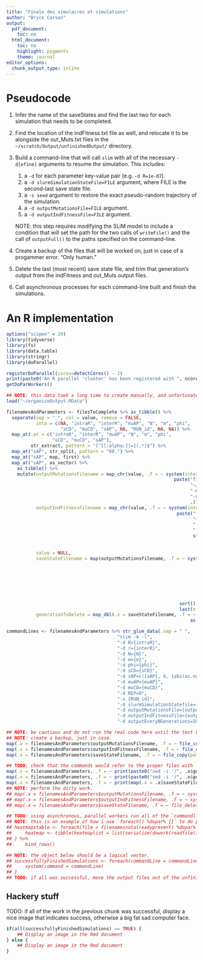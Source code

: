 ```yaml
---
title: "Finale des simulacres et simulations"
author: "Bryce Carson"
output:
  pdf_document:
    toc: no
  html_document:
    toc: no
    highlight: pygments
    theme: journal
editor_options:
  chunk_output_type: inline
---
```


# Pseudocode
1. Infer the name of the saveStates and find the last two for each simulation that needs to be completed.
2. Find the location of the indFitness.txt file as well, and relocate it to be alongside the out_Muts.txt files in the `~/scratch/Output/unfinishedOutput/` directory.
3. Build a command-line that will call `slim` with all of the necessary `-d[efine]` arguments to resume the simulation. This includes:
   1. a `-d` for each parameter key-value pair (e.g. `-d R=1e-07`).
   2. a `-d slurmSimulationStateFile=FILE` argument, where FILE is the second-last save state file.
   3. a `-s seed` argument to restore the exact pseudo-random trajectory of the simulation.
   4. a `-d outputMutationsFile=FILE` argument.
   5. a `-d outputIndFitnessFile=FILE` argument.

   NOTE: this step requires modifying the SLiM model to include a condition that will set the path for the two calls of `writeFile()` and the call of `outputFull()` to the paths specified on the command-line.

4. Create a backup of the files that will be worked on, just in case of a progammer error. "Only human."
5. Delete the last (most recent) save state file, and trim that generation's output from the indFitness and out_Muts output files.
6. Call asynchronous processes for each command-line built and finish the simulations.

# An R implementation
```r
options("scipen" = 20)
library(tidyverse)
library(fs)
library(data.table)
library(stringr)
library(doParallel)

registerDoParallel(cores=detectCores() - 1)
print(paste0("An R parallel 'cluster' has been registered with ", ncores, " cores."))
getDoParWorkers()

## NOTE: this data took a long time to create manually, and unfortunately I have misplaced the exact code I used to create it, so it is not reproduced here.
load("~/organizeOutput.RData")

filenamesAndParameters <- filesToComplete %>% as_tibble() %>%
  separate(sep = "_", col = value, remove = FALSE,
           into = c(NA, "intraR", "interR", "muAP", "N", "m", "phi",
                    "sCD", "muCD", "sAP", NA, "RUN_id", NA, NA)) %>%
  map_at(.at = c("intraR", "interR", "muAP", "N", "m", "phi",
                 "sCD", "muCD", "sAP"),
         str_extract, pattern = "[^[[:alpha:]]=](.*)$") %>%
  map_at("sAP", str_split, pattern = "00.") %>%
  map_at("sAP", map, first) %>%
  map_at("sAP", as_vector) %>%
    as_tibble() %>%
    mutate(outputMutationsFilename = map_chr(value, .f = ~ system(intern = TRUE,
                                                              paste("find",
                                                                    "~/scratch/Output/",
                                                                    "-not -wholename '*corrupt*'",
                                                                    "-name",
                                                                    .))),
           outputIndFitnessFilename = map_chr(value, .f = ~ system(intern = TRUE,
                                                               paste("find",
                                                                     "~/scratch/Output/",
                                                                     "-not -wholename '*corrupt*'",
                                                                     "-name",
                                                                     str_replace(.,
                                                                                 pattern = "out_Muts.txt",
                                                                                 replacement = "out_indFitness.txt")))),
           value = NULL,
           saveStateFilename = map(outputMutationsFilename, .f = ~ system(intern = TRUE,
                                                                          paste("find",
                                                                                "~/scratch/Output/",
                                                                                "-not -wholename '*corrupt*'",
                                                                                "-name",
                                                                                str_replace(basename(.),
                                                                                            replacement = "outputFull_Generation=*.txt",
                                                                                            pattern = "out_Muts.txt"))) %>%
                                                                sort() %>%
                                                                last(n = 2)),
           generationToDelete = map_dbl(.x = saveStateFilename, .f = ~ last(.) %>% str_extract(pattern = "[123][[:digit:]][0,5][0]{3}") %>%
                                                                    as.numeric()))

commandLines <- filenamesAndParameters %>% str_glue_data(.sep = " ",
                                         "slim -m -l",
                                         "-d R={intraR}",
                                         "-d r={interR}",
                                         "-d N={N}",
                                         "-d m={m}",
                                         "-d phi={phi}",
                                         "-d sCD={sCD}",
                                         "-d sAP=c({sAP}, 0, {abs(as.numeric(sAP))})",
                                         "-d muAP={muAP}",
                                         "-d muCD={muCD}",
                                         "-d REP=0",
                                         "-s {RUN_id}",
                                         "-d slurmSimulationStatefile={map_chr(.x = saveStateFilename, .f = ~ first(.))}",
                                         "-d outputMutationsFile={outputMutationsFilename}",
                                         "-d outputIndFitnessFile={outputIndFitnessFilename}",
                                         "-d outputEveryNGenerations=5000")

## NOTE: be cautious and do not run the real code here until the test below has been confirmed.
## NOTE: create a backup, just in case.
map(.x = filenamesAndParameters$outputMutationsFilename, .f = ~ file_copy(path = .x, new_path = "~/scratch/backupSimulations-2021-10-04"))
map(.x = filenamesAndParameters$outputIndFitnessFilename, .f = ~ file_copy(path = .x, new_path = "~/scratch/backupSimulations-2021-10-04"))
map(.x = filenamesAndParameters$saveStateFilename, .f = ~ file_copy(path = .x, new_path = "~/scratch/backupSimulations-2021-10-04"))

## TODO: check that the commands would refer to the proper files with `print()`.
map(.x = filenamesAndParameters, .f = ~ print(paste0("sed -i '/", .x$generationToDelete, "$/d' ", .x$outputMutationsFilename)))
map(.x = filenamesAndParameters, .f = ~ print(paste0("sed -i '/", .x$generationToDelete, "$/d' ", .x$outputIndFitnnessFilename)))
map(.x = filenamesAndParameters, .f = ~ print(map(.x = .x$saveStateFilename, 2)))
## NOTE: perform the dirty work.
## map(.x = filenamesAndParameters$outputMutationsFilename, .f = ~ system(command = paste0("sed -i '/", generationToDelete, "$/d' ", .)))
## map(.x = filenamesAndParameters$outputIndFitnessFilename, .f = ~ system(command = paste0("sed -i '/", generationToDelete, "$/d' ", .)))
## map(.x = filenamesAndParameters$saveStateFilename, .f = ~ file_delete(last(.)))

## TODO: using asynchronous, parallel workers run all of the `commandlines` and capture the success of each. this may take some time.
## NOTE: this is an example of how i use `foreach() %dopar% {}` to do parallel, asynchronous work. it is taken from `meecarsonyeaman2021.r`.
## heatmapstable <- foreach(file = filenamesnotalreadypresent) %dopar% {
##     heatmap <- tibble(heatmaplist = list(serialize(dowork(readfile(file)), connection = null)), filenamedigest = digest(file, serialize = false))
## } %>%
##     bind_rows()

## NOTE: the object below should be a logical vector.
## successfullyFinishedSimulations <- foreach(commandLine = commandLines) %dopar% {
##     system(command = commandLine)
## }
## TODO: if all was successful, move the output files out of the unfinishedoutput subdirectory and into the mass output folder.
```

## Hackery stuff
TODO: if all of the work in the previous chunk was successful, display a nice image that indicates success, otherwise a big fat sad computer face.
```r
if(all(successfullyFinishedSimulations) == TRUE) {
    ## Display an image in the Rmd document
} else {
    ## Display an image in the Rmd document
}
```
